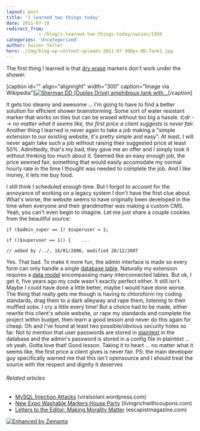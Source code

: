 ```yaml
---
layout: post
title: 'I learned two things today'
date: 2011-07-18
redirect_from: 
            - /blog/i-learned-two-things-today/swizec/1956
categories: 'Uncategorized'
author: Swizec Teller
hero: ./img/blog-wp-content-uploads-2011-07-300px-DD-Tank1.jpg
---
```

The first thing I learned is that [dry erase](http://en.wikipedia.org/wiki/Whiteboard "Whiteboard") markers don't work under the shower.

\[caption id="" align="alignright" width="300" caption="Image via Wikipedia"][![Sherman DD (Duplex Drive) amphibious tank with...](./img/blog-wp-content-uploads-2011-07-300px-DD-Tank1.jpg "Sherman DD (Duplex Drive) amphibious tank with...")](http://commons.wikipedia.org/wiki/File:DD-Tank.jpg)\[/caption]

It gets too steamy and awesome ... I'm going to have to find a better solution for efficient shower brainstorming. Some sort of water resistant marker that works on tiles but can be erased without too big a hassle. _tl;dr --> no matter what it seems like, the first price a client suggests is never fair._ Another thing I learned is never again to take a job making a "simple extension to our existing website, it's pretty simple and easy". At least, I will never again take such a job without raising their suggested price at least 50%. Admittedly, that's my bad, they gave me an offer and I simply took it without thinking too much about it. Seemed like an easy enough job, the price seemed fair, something that would easily accomodate my normal hourly rate in the time I thought was needed to complete the job. And I like money, it lets me buy food.

<!--more-->

I still think I scheduled enough time. But I forgot to account for the annoyance of working on a legacy system I don't have the first clue about. What's worse, the website seems to have originally been developed in the time when everyone and their grandmother was making a custom CMS. Yeah, you can't even begin to imagine. Let me just share a couple cookies from the beautiful source:

```
if ($admin_super == 1) $superuser = 1;

if (($superuser == 1)) {	...
```

```
// added by /../, 16/01/2006, modified 20/12/2007
```

Yes. That bad. To make it more fun, the admin interface is made so every form can only handle a single [database table](http://en.wikipedia.org/wiki/Table_%28database%29 "Table (database)"). Naturally my extension requires a [data model](http://en.wikipedia.org/wiki/Data_model "Data model") encompassing many interconnected tables. But ok, I get it, five years ago my code wasn't exactly perfect either. It still isn't. Maybe I could have done a little better, maybe I would have done worse. The thing that really gets me though is having to chloroform my coding standards, drag them to a dark alleyway and rape them, listening to their muffled sobs. I cry a little every time! But a choice had to be made, either rewrite this client's whole website, or rape my standards and complete the project within budget, then learn a good lesson and never do this again for cheap. Oh and I've found at least two possible/obvious security holes so far. Not to mention that user passwords are stored in [plaintext](http://en.wikipedia.org/wiki/Plaintext "Plaintext") in the database and the admin's password is stored in a config file in plaintext ... oh yeah. Gotta love that! Good lesson. Taking it to heart ... no matter what it seems like, the first price a client gives is never fair. PS: the main developer guy specifically warned me that this isn't opensource and I should treat the source with the respect and dignity it deserves

###### Related articles

- [MySQL Injection Attacks](http://viralsolani.wordpress.com/2011/07/17/203/) (viralsolani.wordpress.com)
- [New Expo Washable Markers House Party](http://www.livingrichwithcoupons.com/2011/04/new-expo-washable-markers-house-party.html) (livingrichwithcoupons.com)
- [Letters to the Editor: Making Morality Matter](http://www.escapistmagazine.com/articles/view/editorials/letters/8906-Letters-to-the-Editor-Making-Morality-Matter) (escapistmagazine.com)

[![Enhanced by Zemanta](http://img.zemanta.com/zemified_e.png?x-id=44acab09-6d5f-4475-b384-981f6cf8ee28)](http://www.zemanta.com/ "Enhanced by Zemanta")